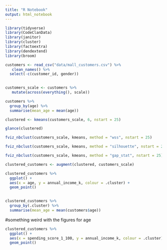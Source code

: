 ```yaml
---
title: "R Notebook"
output: html_notebook
---
```


```r
library(tidyverse)
library(CodeClanData)
library(janitor)
library(cluster)
library(factoextra)
library(dendextend)
library(broom)
```

```r
customers <- read_csv("data/mall_customers.csv") %>% 
   clean_names() %>%
  select(-c(customer_id, gender))
 

customers_scale <- customers %>% 
   mutate(across(everything(), scale))
```


```r
customers %>% 
  group_by(age) %>% 
  summarise(mean_age = mean(age))
```

```r
clustered <- kmeans(customers_scale, 6, nstart = 25)

glance(clustered)
```

```r
fviz_nbclust(customers_scale, kmeans, method = "wss", nstart = 25)
```

```r
fviz_nbclust(customers_scale, kmeans, method = "silhouette", nstart = 25)
```

```r
fviz_nbclust(customers_scale, kmeans, method = "gap_stat", nstart = 25)
```

```r
clustered_customers <- augment(clustered, customers_scale)
```

```r
clustered_customers %>% 
  ggplot() +
  aes(x = age, y = annual_income_k, colour = .cluster) +
  geom_point()
  
```

```r
clustered_customers %>% 
  group_by(.cluster) %>% 
  summarise(mean_age = mean(customers$age))
```
#something weird with the figures for age


```r
clustered_customers %>% 
  ggplot() +
  aes(x = spending_score_1_100, y = annual_income_k, colour = .cluster) +
  geom_point()
```

